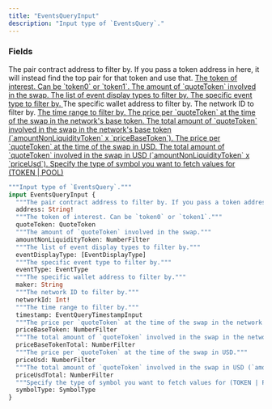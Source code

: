 ```yaml
---
title: "EventsQueryInput"
description: "Input type of `EventsQuery`."
---
```


### Fields

<ResponseField name="address" type="String!" required>
  The pair contract address to filter by. If you pass a token address in here, it will instead find the top pair for that token and use that.
</ResponseField>

<a href="/api-reference/types/quotetoken">
  <ResponseField name="quoteToken" type="QuoteToken">
    The token of interest. Can be `token0` or `token1`.
  </ResponseField>
</a>

<a href="/api-reference/types/numberfilter">
  <ResponseField name="amountNonLiquidityToken" type="NumberFilter">
    The amount of `quoteToken` involved in the swap.
  </ResponseField>
</a>

<a href="/api-reference/types/eventdisplaytype">
  <ResponseField name="eventDisplayType" type="[EventDisplayType]">
    The list of event display types to filter by.
  </ResponseField>
</a>

<a href="/api-reference/types/eventtype">
  <ResponseField name="eventType" type="EventType">
    The specific event type to filter by.
  </ResponseField>
</a>

<ResponseField name="maker" type="String">
  The specific wallet address to filter by.
</ResponseField>

<ResponseField name="networkId" type="Int!" required>
  The network ID to filter by.
</ResponseField>

<a href="/api-reference/types/eventquerytimestampinput">
  <ResponseField name="timestamp" type="EventQueryTimestampInput">
    The time range to filter by.
  </ResponseField>
</a>

<a href="/api-reference/types/numberfilter">
  <ResponseField name="priceBaseToken" type="NumberFilter">
    The price per `quoteToken` at the time of the swap in the network&#39;s base token.
  </ResponseField>
</a>

<a href="/api-reference/types/numberfilter">
  <ResponseField name="priceBaseTokenTotal" type="NumberFilter">
    The total amount of `quoteToken` involved in the swap in the network&#39;s base token (`amountNonLiquidityToken` x `priceBaseToken`).
  </ResponseField>
</a>

<a href="/api-reference/types/numberfilter">
  <ResponseField name="priceUsd" type="NumberFilter">
    The price per `quoteToken` at the time of the swap in USD.
  </ResponseField>
</a>

<a href="/api-reference/types/numberfilter">
  <ResponseField name="priceUsdTotal" type="NumberFilter">
    The total amount of `quoteToken` involved in the swap in USD (`amountNonLiquidityToken` x `priceUsd`).
  </ResponseField>
</a>

<a href="/api-reference/types/symboltype">
  <ResponseField name="symbolType" type="SymbolType">
    Specify the type of symbol you want to fetch values for (TOKEN | POOL)
  </ResponseField>
</a>


```graphql EventsQueryInput
"""Input type of `EventsQuery`."""
input EventsQueryInput {
  """The pair contract address to filter by. If you pass a token address in here, it will instead find the top pair for that token and use that."""
  address: String!
  """The token of interest. Can be `token0` or `token1`."""
  quoteToken: QuoteToken
  """The amount of `quoteToken` involved in the swap."""
  amountNonLiquidityToken: NumberFilter
  """The list of event display types to filter by."""
  eventDisplayType: [EventDisplayType]
  """The specific event type to filter by."""
  eventType: EventType
  """The specific wallet address to filter by."""
  maker: String
  """The network ID to filter by."""
  networkId: Int!
  """The time range to filter by."""
  timestamp: EventQueryTimestampInput
  """The price per `quoteToken` at the time of the swap in the network's base token."""
  priceBaseToken: NumberFilter
  """The total amount of `quoteToken` involved in the swap in the network's base token (`amountNonLiquidityToken` x `priceBaseToken`)."""
  priceBaseTokenTotal: NumberFilter
  """The price per `quoteToken` at the time of the swap in USD."""
  priceUsd: NumberFilter
  """The total amount of `quoteToken` involved in the swap in USD (`amountNonLiquidityToken` x `priceUsd`)."""
  priceUsdTotal: NumberFilter
  """Specify the type of symbol you want to fetch values for (TOKEN | POOL)"""
  symbolType: SymbolType
}
```
